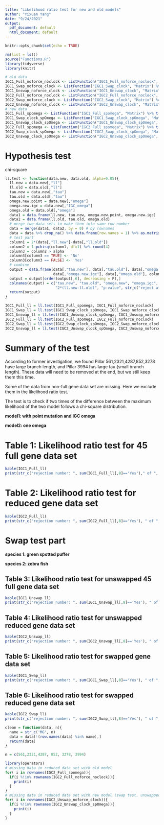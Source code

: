 ```yaml
---
title: "Likelihood ratio test for new and old models"
author: "Yixuan Yang"
date: "9/24/2021"
output:
  pdf_document: default
  html_document: default
---
```


```r
knitr::opts_chunk$set(echo = TRUE)
```

```r
rm(list = ls())
source("Functions.R")
library(tidyverse)
library(knitr)
```


```r
# old data
IGC1_Full_noforce_noclock <- ListFunction("IGC1_Full_noforce_noclock", "Matrix") %>% t()
IGC1_Swap_noforce_clock <- ListFunction("IGC1_Swap_clock", "Matrix") %>% t()
IGC1_Unswap_noforce_clock <- ListFunction("IGC1_Unswap_clock", "Matrix") %>% t()
IGC2_Full_noforce_noclock <- ListFunction("IGC2_Full_noforce_noclock", "Matrix") %>% t()
IGC2_Swap_noforce_clock <- ListFunction("IGC2_Swap_clock", "Matrix") %>% t()
IGC2_Unswap_noforce_clock <- ListFunction("IGC2_Unswap_clock", "Matrix") %>% t()
# new data
IGC1_Full_spomega <- ListFunction("IGC1_Full_spomega", "Matrix") %>% t()
IGC1_Swap_clock_spOmega <- ListFunction("IGC1_Swap_clock_spOmega", "Matrix") %>% t()
IGC1_Unswap_clock_spOmega <- ListFunction("IGC1_Unswap_clock_spOmega", "Matrix") %>% t()
IGC2_Full_spomega <- ListFunction("IGC2_Full_spomega", "Matrix") %>% t()
IGC2_Swap_clock_spOmega <- ListFunction("IGC2_Swap_clock_spOmega", "Matrix") %>% t()
IGC2_Unswap_clock_spOmega <- ListFunction("IGC2_Unswap_clock_spOmega", "Matrix") %>% t()
```

# Hypothesis test
chi-square
```r
ll.test <- function(data.new, data.old, alpha=0.05){
  ll.new = data.new[,"ll"]
  ll.old = data.old[,"ll"]
  tau.new = data.new[,"tau"]
  tau.old = data.old[,"tau"]
  omega.new.point = data.new[,"omega"]
  omega.new.igc = data.new[,"IGC_omega"]
  omega.old = data.old[,"omega"]
  data1 = data.frame(ll.new, tau.new, omega.new.point, omega.new.igc)
  data2 = data.frame(ll.old, tau.old, omega.old)
  # merge two data sets to make them into same row number
  data = merge(data1, data2, by = 0) # by rownames
  data = data %>% drop_na() %>% data.frame(row.names = 1) %>% as.matrix() %>% round(4)
  # test part
  column1 = 2*(data[,"ll.new"]-data[,"ll.old"])
  column2 = 1-pchisq(column1, df=1) %>% round(4)
  column3 = column2 > alpha
  column3[column3 == TRUE] <- 'No'
  column3[column3 == FALSE] <- 'Yes'
  # combine 
  output = data.frame(data[,"tau.new"], data[,"tau.old"], data[,"omega.new.point"],
                      data[,"omega.new.igc"], data[,"omega.old"], column1, column2, column3)
  output = output[order(output[,6], decreasing = F),]
  colnames(output) = c("tau.new", "tau.old", "omega.new", "omega.igc", "omega.old", 
                       "2*(ll.new-ll.old)", "p-value", str_c("reject at ", alpha))
  return(output)
}
```

```r
IGC1_Full_ll = ll.test(IGC1_Full_spomega, IGC1_Full_noforce_noclock)
IGC1_Swap_ll = ll.test(IGC1_Swap_clock_spOmega, IGC1_Swap_noforce_clock)
IGC1_Unswap_ll = ll.test(IGC1_Unswap_clock_spOmega, IGC1_Unswap_noforce_clock)
IGC2_Full_ll = ll.test(IGC2_Full_spomega, IGC2_Full_noforce_noclock)
IGC2_Swap_ll = ll.test(IGC2_Swap_clock_spOmega, IGC2_Swap_noforce_clock)
IGC2_Unswap_ll = ll.test(IGC2_Unswap_clock_spOmega, IGC2_Unswap_noforce_clock)
```

# Summary of the test
According to former investigation, we found Pillar 561,2321,4287,852,3278 have large branch length, and Pillar 3994 has large tau (small branch length). These data will need to be removed at the end, but we still keep them this time.

Some of the data from non-full gene data set are missing. Here we exclude them in the likelihood ratio test.

The test is to check if two times of the difference between the maximum likelihood of the two model follows a chi-square distribution.

**model1: with point mutation and IGC omega**

**model2: one omega**

# Table 1: Likelihood ratio test for 45 full gene data set
```r
kable(IGC1_Full_ll)
print(str_c("rejection number: ", sum(IGC1_Full_ll[,8]=='Yes')," of ", dim(IGC1_Full_ll)[1]))
```

# Table 2: Likelihood ratio test for reduced gene data set
```r
kable(IGC2_Full_ll)
print(str_c("rejection number: ", sum(IGC2_Full_ll[,8]=='Yes'), " of ", dim(IGC2_Full_ll)[1]))
```

# Swap test part
**species 1: green spotted puffer**

**species 2: zebra fish**

## Table 3: Likelihood ratio test for unswapped 45 full gene data set

```r
kable(IGC1_Unswap_ll)
print(str_c("rejection number: ", sum(IGC1_Unswap_ll[,8]=='Yes'), " of ", dim(IGC1_Unswap_ll)[1]))
```

## Table 4: Likelihood ratio test for unswapped reduced gene data set
```r
kable(IGC2_Unswap_ll)
print(str_c("rejection number: ", sum(IGC2_Unswap_ll[,8]=='Yes'), " of ", dim(IGC2_Unswap_ll)[1]))
```

## Table 5: Likelihood ratio test for swapped gene data set
```r
kable(IGC1_Swap_ll)
print(str_c("rejection number: ", sum(IGC1_Swap_ll[,8]=='Yes'), " of ", dim(IGC1_Swap_ll)[1]))
```

## Table 6: Likelihood ratio test for swapped reduced gene data set
```r
kable(IGC2_Swap_ll)
print(str_c("rejection number: ", sum(IGC2_Swap_ll[,8]=='Yes'), " of ", dim(IGC2_Swap_ll)[1]))
```


```r
clean = function(data, n){
  name = str_c('MG', n)
  data = data[!(row.names(data) %in% name),]
  return(data)
}

n = c(561,2321,4287, 852, 3278, 3994)

```


```r
library(operators)
# missing data in reduced data set with old model
for( i in rownames(IGC2_Full_spomega)){
  if(i %!in% rownames(IGC2_Full_noforce_noclock)){
    print(i)
  }
}
# missing data in reduced data set with new model (swap test, unswapped)
for( i in rownames(IGC2_Unswap_noforce_clock)){
  if(i %!in% rownames(IGC2_Unswap_clock_spOmega)){
    print(i)
  }
}

```